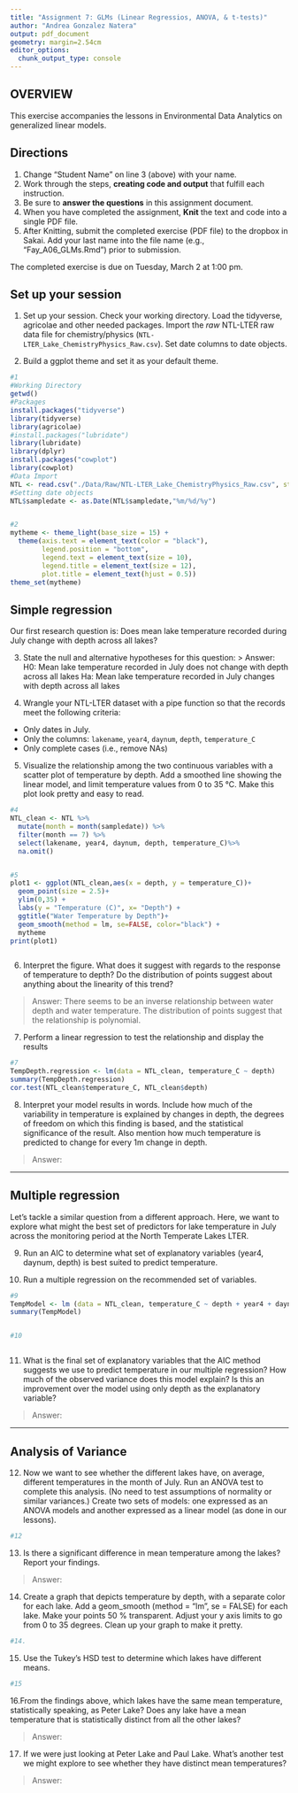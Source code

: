 ```yaml
---
title: "Assignment 7: GLMs (Linear Regressios, ANOVA, & t-tests)"
author: "Andrea Gonzalez Natera"
output: pdf_document
geometry: margin=2.54cm
editor_options: 
  chunk_output_type: console
---
```


## OVERVIEW

This exercise accompanies the lessons in Environmental Data Analytics on generalized linear models. 

## Directions
1. Change "Student Name" on line 3 (above) with your name.
2. Work through the steps, **creating code and output** that fulfill each instruction.
3. Be sure to **answer the questions** in this assignment document.
4. When you have completed the assignment, **Knit** the text and code into a single PDF file.
5. After Knitting, submit the completed exercise (PDF file) to the dropbox in Sakai. Add your last name into the file name (e.g., "Fay_A06_GLMs.Rmd") prior to submission.

The completed exercise is due on Tuesday, March 2 at 1:00 pm.

## Set up your session 
1. Set up your session. Check your working directory. Load the tidyverse, agricolae and other needed packages. Import the *raw* NTL-LTER raw data file for chemistry/physics (`NTL-LTER_Lake_ChemistryPhysics_Raw.csv`). Set date columns to date objects.


2. Build a ggplot theme and set it as your default theme.

```r
#1
#Working Directory
getwd()
#Packages
install.packages("tidyverse")
library(tidyverse)
library(agricolae)
#install.packages("lubridate")
library(lubridate)
library(dplyr)
install.packages("cowplot")
library(cowplot)
#Data Import
NTL <- read.csv("./Data/Raw/NTL-LTER_Lake_ChemistryPhysics_Raw.csv", stringsAsFactors = FALSE)
#Setting date objects
NTL$sampledate <- as.Date(NTL$sampledate,"%m/%d/%y")


#2
mytheme <- theme_light(base_size = 15) +
  theme(axis.text = element_text(color = "black"),
        legend.position = "bottom",
        legend.text = element_text(size = 10), 
        legend.title = element_text(size = 12),
        plot.title = element_text(hjust = 0.5))
theme_set(mytheme)

```

## Simple regression
Our first research question is: Does mean lake temperature recorded during July change with depth across all lakes?

3. State the null and alternative hypotheses for this question:
> Answer: 
H0: Mean lake temperature recorded in July does not change with depth across all lakes
Ha: Mean lake temperature recorded in July changes with depth across all lakes


4.  Wrangle your NTL-LTER dataset with a pipe function so that the records meet the following criteria: 
 * Only dates in July. 
 * Only the columns: `lakename`, `year4`, `daynum`, `depth`, `temperature_C`
 * Only complete cases (i.e., remove NAs)

5. Visualize the relationship among the two continuous variables with a scatter plot of temperature by depth. Add a smoothed line showing the linear model, and limit temperature values from 0 to 35 °C. Make this plot look pretty and easy to read.

```r
#4
NTL_clean <- NTL %>% 
  mutate(month = month(sampledate)) %>%
  filter(month == 7) %>%
  select(lakename, year4, daynum, depth, temperature_C)%>%
  na.omit()


#5
plot1 <- ggplot(NTL_clean,aes(x = depth, y = temperature_C))+
  geom_point(size = 2.5)+
  ylim(0,35) +
  labs(y = "Temperature (C)", x= "Depth") +
  ggtitle("Water Temperature by Depth")+
  geom_smooth(method = lm, se=FALSE, color="black") +
  mytheme
print(plot1)



```


6. Interpret the figure. What does it suggest with regards to the response of temperature to depth? Do the distribution of points suggest about anything about the linearity of this trend?

> Answer: 
There seems to be an inverse relationship between water depth and water temperature.  The distribution of points suggest that the relationship is polynomial. 


7. Perform a linear regression to test the relationship and display the results

```r
#7
TempDepth.regression <- lm(data = NTL_clean, temperature_C ~ depth)
summary(TempDepth.regression)
cor.test(NTL_clean$temperature_C, NTL_clean$depth)

```


8. Interpret your model results in words. Include how much of the variability in temperature is explained by changes in depth, the degrees of freedom on which this finding is based, and the statistical significance of the result. Also mention how much temperature is predicted to change for every 1m change in depth. 

> Answer:


---

## Multiple regression
Let's tackle a similar question from a different approach. Here, we want to explore what might the best set of predictors for lake temperature in July across the monitoring period at the North Temperate Lakes LTER. 


9. Run an AIC to determine what set of explanatory variables (year4, daynum, depth) is best suited to predict temperature.

10. Run a multiple regression on the recommended set of variables. 

```r
#9
TempModel <- lm (data = NTL_clean, temperature_C ~ depth + year4 + daynum )
summary(TempModel)


#10



```

11. What is the final set of explanatory variables that the AIC method suggests we use to predict temperature in our multiple regression? How much of the observed variance does this model explain? Is this an improvement over the model using only depth as the explanatory variable?

> Answer: 



---
## Analysis of Variance

12. Now we want to see whether the different lakes have, on average, different temperatures in the month of July. Run an ANOVA test to complete this analysis. (No need to test assumptions of normality or similar variances.) Create two sets of models: one expressed as an ANOVA models and another expressed as a linear model (as done in our lessons).

```r
#12


```

13. Is there a significant difference in mean temperature among the lakes? Report your findings. 

> Answer: 



14. Create a graph that depicts temperature by depth, with a separate color for each lake. Add a geom_smooth (method = "lm", se = FALSE) for each lake. Make your points 50 % transparent. Adjust your y axis limits to go from 0 to 35 degrees. Clean up your graph to make it pretty. 

```r
#14.


```

15. Use the Tukey's HSD test to determine which lakes have different means.

```r
#15


```

16.From the findings above, which lakes have the same mean temperature, statistically speaking, as Peter Lake? Does any lake have a mean temperature that is statistically distinct from all the other lakes?

>Answer:

 

17. If we were just looking at Peter Lake and Paul Lake. What's another test we might explore to see whether they have distinct mean temperatures? 

>Answer: 



